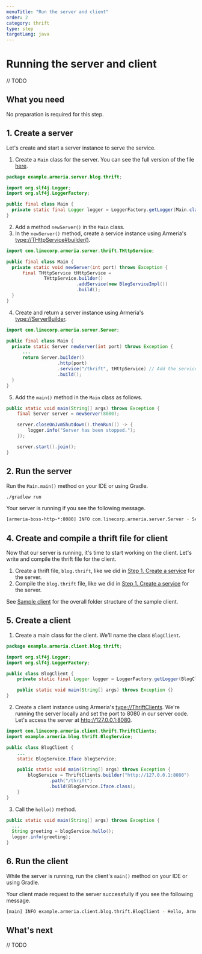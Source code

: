 ```yaml
---
menuTitle: "Run the server and client"
order: 2
category: thrift
type: step
targetLang: java
---
```


# Running the server and client

// TODO

<TutorialSteps current={2} />

## What you need

No preparation is required for this step.

## 1. Create a server

Let's create and start a server instance to serve the service.

1. Create a `Main` class for the server.
  You can see the full version of the file [here](https://github.com/line/armeria-examples/blob/master/tutorials/thrift/src/main/java/example/armeria/server/blog/thrift/Main.java).
  ```java filename=Main.java
  package example.armeria.server.blog.thrift;

  import org.slf4j.Logger;
  import org.slf4j.LoggerFactory;

  public final class Main {
    private static final Logger logger = LoggerFactory.getLogger(Main.class);
  }
  ```
2. Add a method `newServer()` in the `Main` class.
3. In the `newServer()` method, create a service instance using Armeria's <type://THttpService#builder()>.
  ```java filename=Main.java
  import com.linecorp.armeria.server.thrift.THttpService;

  public final class Main {
    private static void newServer(int port) throws Exception {
        final THttpService tHttpService =
                THttpService.builder()
                            .addService(new BlogServiceImpl())
                            .build();
    }
  }
  ```
4. Create and return a server instance using Armeria's <type://ServerBuilder>.
  ```java filename=Main.java
  import com.linecorp.armeria.server.Server;

  public final class Main {
    private static Server newServer(int port) throws Exception {
        ...
        return Server.builder()
                     .http(port)
                     .service("/thrift", tHttpService) // Add the service to server
                     .build();
    }
  }
  ```
5. Add the `main()` method in the `Main` class as follows.
  ```java filename=Main.java
  public static void main(String[] args) throws Exception {
      final Server server = newServer(8080);

      server.closeOnJvmShutdown().thenRun(() -> {
          logger.info("Server has been stopped.");
      });

      server.start().join();
  }
  ```

## 2. Run the server

Run the `Main.main()` method on your IDE or using Gradle.
```bash
./gradlew run
```

Your server is running if you see the following message.
```bash
[armeria-boss-http-*:8080] INFO com.linecorp.armeria.server.Server - Serving HTTP at /[0:0:0:0:0:0:0:0]:8080 - http://127.0.0.1:8080/
```

## 4. Create and compile a thrift file for client

Now that our server is running, it's time to start working on the client.
Let's write and compile the thrift file for the client.

1. Create a thrift file, `blog.thrift`, like we did in [Step 1. Create a service](/tutorials/thrift/blog/create-service#create-a-thrift-file) for the server.
2. Compile the `blog.thrift` file, like we did in [Step 1. Create a service](/tutorials/thrift/blog/create-service#compile-the-thrift-file) for the server.

<Tip>

See [Sample client](/tutorials/thrift/blog#sample-client) for the overall folder structure of the sample client.

</Tip>

## 5. Create a client

1. Create a main class for the client. We'll name the class `BlogClient`.
  ```java filename=BlogClient.java
  package example.armeria.client.blog.thrift;

  import org.slf4j.Logger;
  import org.slf4j.LoggerFactory;

  public class BlogClient {
      private static final Logger logger = LoggerFactory.getLogger(BlogClient.class);

      public static void main(String[] args) throws Exception {}
  }
  ```
2. Create a client instance using Armeria's <type://ThriftClients>.
  We're running the server locally and set the port to 8080 in our server code.
  Let's access the server at http://127.0.0.1:8080.
  ```java filename=BlogClient.java
  import com.linecorp.armeria.client.thrift.ThriftClients;
  import example.armeria.blog.thrift.BlogService;

  public class BlogClient {
      ...
      static BlogService.Iface blogService;

      public static void main(String[] args) throws Exception {
          blogService = ThriftClients.builder("http://127.0.0.1:8080")
                  .path("/thrift")
                  .build(BlogService.Iface.class);
      }
  }
  ```
3. Call the `hello()` method.
  ```java filename=BlogClient.java
  public static void main(String[] args) throws Exception {
    ...
    String greeting = blogService.hello();
    logger.info(greeting);
  }
  ```

## 6. Run the client

While the server is running, run the client's `main()` method on your IDE or using Gradle.

Your client made request to the server successfully if you see the following message.

```bash
[main] INFO example.armeria.client.blog.thrift.BlogClient - Hello, Armeria!
```

## What's next

// TODO

<TutorialSteps current={2} />
